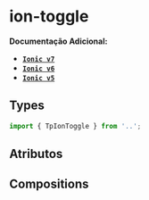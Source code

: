 
<Meta of={toggleStories} />

# ion-toggle

**Documentação Adicional:**

- **[`Ionic v7`](https://ionicframework.com/docs/api/toggle)**
- **[`Ionic v6`](https://ionicframework.com/docs/v6/api/toggle)**
- **[`Ionic v5`](https://ionicframework.com/docs/v5/api/toggle)**

## Types

```ts
import { TpIonToggle } from '..';
```

## Atributos

<Canvas of={toggleStories.Default} />

<Controls of={toggleStories.Default} />

## Compositions

<Canvas of={toggleTextStories.Text} />

<Controls of={toggleTextStories.Text} />
